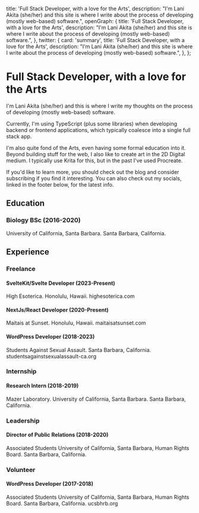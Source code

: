   title: 'Full Stack Developer, with a love for the Arts',
  description:
    "I'm Lani Akita (she/her) and this site is where I write about the process of developing (mostly web-based) software.",
  openGraph: {
    title: 'Full Stack Developer, with a love for the Arts',
    description:
      "I'm Lani Akita (she/her) and this site is where I write about the process of developing (mostly web-based) software.",
  },
  twitter: {
    card: 'summary',
    title: 'Full Stack Developer, with a love for the Arts',
    description:
      "I'm Lani Akita (she/her) and this site is where I write about the process of developing (mostly web-based) software.",
  },
};

# Full Stack Developer, with a love for the Arts

I'm Lani Akita (she/her) and this is where I write my thoughts on the process of developing (mostly web-based) software.

Currently, I'm using TypeScript (plus some libraries) when developing backend or frontend applications, which typically coalesce into a single full stack app.

I'm also quite fond of the Arts, even having some formal education into it. Beyond building stuff for the web, I also like to create art in the 2D Digital medium. I typically use Krita for this, but in the past I've used Procreate.

If you'd like to learn more, you should check out the blog and consider subscribing if you find it interesting. You can also check out my socials, linked in the footer below, for the latest info.

## Education

### Biology BSc (2016-2020)

University of California, Santa Barbara. Santa Barbara, California.

## Experience

### Freelance

#### SvelteKit/Svelte Developer (2023-Present)

High Esoterica. Honolulu, Hawaii. highesoterica.com

#### NextJs/React Developer (2020-Present)

Maitais at Sunset. Honolulu, Hawaii. maitaisatsunset.com

#### WordPress Developer (2018-2023)

Students Against Sexual Assault. Santa Barbara, California. studentsagainstsexualassault-ca.org

### Internship

#### Research Intern (2018-2019)

Mazer Laboratory. University of California, Santa Barbara. Santa Barbara, California.

### Leadership

#### Director of Public Relations (2018-2020)

Associated Students University of California, Santa Barbara, Human Rights Board. Santa Barbara, California.

### Volunteer

#### WordPress Developer (2017-2018)

Associated Students University of California, Santa Barbara, Human Rights Board. Santa Barbara, California. ucsbhrb.org
